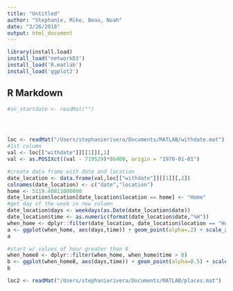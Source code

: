 ```yaml
---
title: "Untitled"
author: "Stephanie, Mike, Beau, Noah"
date: "3/26/2018"
output: html_document
---
```


```r
library(install.load)
install_load('networkD3')
install_load('R.matlab')
install_load('ggplot2')
```

## R Markdown




```r

#sn_startdate <- readMat("")




loc <- readMat("/Users/stephanierivera/Documents/MATLAB/withdate.mat")
#1st column
val <- loc[["withdate"]][[1]][,1]
val <- as.POSIXct((val - 719529)*86400, origin = "1970-01-01")

#create data frame with date and location
date_location <- data.frame(val,loc[["withdate"]][[1]][,2])
colnames(date_location) <- c("date","location")
home <- 5119.40811000000
date_location$location[date_location$location == home] <- "Home"
#get day of the week in new column
date_location$days <- weekdays(as.Date(date_location$date))
date_location$time <- as.numeric(format(date_location$date,"%H"))
when_home <- dplyr::filter(date_location, date_location$location == "Home")
a <- ggplot(when_home, aes(days,time)) + geom_point(alpha=.2) + scale_x_discrete(limits=c("Sunday","Monday","Tuesday","Wednesday","Thursday", "Friday","Saturday"))
a

#start w/ values of hour greater than 8
when_home8 <- dplyr::filter(when_home, when_home$time > 8)
b <- ggplot(when_home8, aes(days,time)) + geom_point(alpha=0.5) + scale_x_discrete(limits=c("Sunday","Monday","Tuesday","Wednesday","Thursday", "Friday","Saturday"))
b

```

```r
loc2 <- readMat("/Users/stephanierivera/Documents/MATLAB/places.mat")
```

